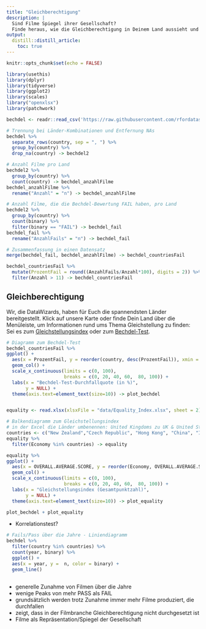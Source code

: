 ```yaml
---
title: "Gleichberechtigung"
description: |
  Sind Filme Spiegel ihrer Gesellschaft?  
  Finde heraus, wie die Gleichberechtigung in Deinem Land aussieht und ob sie sich in der Filmwelt widerspiegelt!
output:
  distill::distill_article:
    toc: true
---
```


```r
knitr::opts_chunk$set(echo = FALSE)

library(usethis)
library(dplyr)
library(tidyverse)
library(ggplot2)
library(scales)
library("openxlsx")
library(patchwork)

bechdel <- readr::read_csv('https://raw.githubusercontent.com/rfordatascience/tidytuesday/master/data/2021/2021-03-09/movies.csv')
```

```r
# Trennung bei Länder-Kombinationen und Entfernung NAs
bechdel %>%
  separate_rows(country, sep = ", ") %>%
  group_by(country) %>%
  drop_na(country) -> bechdel2

# Anzahl Filme pro Land
bechdel2 %>%
  group_by(country) %>%
  count(country) -> bechdel_anzahlFilme
bechdel_anzahlFilme %>%
  rename("Anzahl" = "n") -> bechdel_anzahlFilme

# Anzahl Filme, die die Bechdel-Bewertung FAIL haben, pro Land
bechdel2 %>%
  group_by(country) %>%
  count(binary) %>%
  filter(binary == "FAIL") -> bechdel_fail
bechdel_fail %>%
  rename("AnzahlFails" = "n") -> bechdel_fail

# Zusammenfassung in einen Datensatz
merge(bechdel_fail, bechdel_anzahlFilme) -> bechdel_countriesFail

bechdel_countriesFail %>%
  mutate(ProzentFail = round((AnzahlFails/Anzahl*100), digits = 2)) %>% 
  filter(Anzahl > 11) -> bechdel_countriesFail
```


## Gleichberechtigung
Wir, die DataWizards, haben für Euch die spannendsten Länder bereitgestellt. Klick auf unsere Karte oder finde Dein Land über die Menüleiste, um Informationen rund ums Thema Gleichstellung zu finden: Sei es zum [Gleichstellungsindex](Glossar.html) oder zum [Bechdel-Test](Glossar.html).

```r
# Diagramm zum Bechdel-Test
bechdel_countriesFail %>%
ggplot() +
  aes(x = ProzentFail, y = reorder(country, desc(ProzentFail)), xmin = 0, xmax = 100) +
  geom_col() +
  scale_x_continuous(limits = c(0, 100), 
                     breaks = c(0, 20, 40, 60,  80, 100)) +
  labs(x = "Bechdel-Test-Durchfallquote (in %)",
       y = NULL) +
  theme(axis.text=element_text(size=10)) -> plot_bechdel


equality <- read.xlsx(xlsxFile = "data/Equality_Index.xlsx", sheet = 2)

# Balkendiagramm zum Gleichstellungsindex
# in der Excel die Länder umbenennen: United Kingdoms zu UK & United States zu USA
countries <- c("New Zealand","Czech Republic", "Hong Kong", "China", "Italy", "Japan", "Ireland", "USA", "France", "Germany", "UK", "Canada", "Spain", "Australia")
equality %>%
  filter(Economy %in% countries) -> equality

equality %>%
ggplot() +
  aes(x = OVERALL.AVERAGE.SCORE, y = reorder(Economy, OVERALL.AVERAGE.SCORE), xmin = 0, xmax = 100) +
  geom_col() +
  scale_x_continuous(limits = c(0, 100), 
                     breaks = c(0, 20, 40, 60,  80, 100)) +
  labs(x = "Gleichstellungsindex (Gesamtpunktzahl)",
       y = NULL) +
  theme(axis.text=element_text(size=10)) -> plot_equality

plot_bechdel + plot_equality
```
- Korrelationstest?

```r
# Fails/Pass über die Jahre - Liniendiagramm
bechdel %>% 
  filter(country %in% countries) %>%
  count(year, binary) %>%
  ggplot() +
  aes(x = year, y =  n, color = binary) +
  geom_line()
  

```
- generelle Zunahme von Filmen über die Jahre
- wenige Peaks von mehr PASS als FAIL
- grundsätzlich werden trotz Zunahme immer mehr Filme produziert, die durchfallen
- zeigt, dass in der Filmbranche Gleichberechtigung nicht durchgesetzt ist
- Filme als Repräsentation/Spiegel der Gesellschaft
